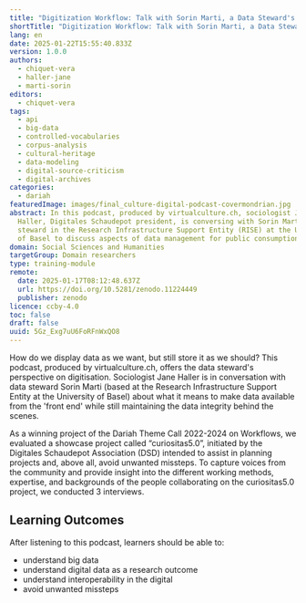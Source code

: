 ```yaml
---
title: "Digitization Workflow: Talk with Sorin Marti, a Data Steward's Perspective"
shortTitle: "Digitization Workflow: Talk with Sorin Marti, a Data Steward's Perspective"
lang: en
date: 2025-01-22T15:55:40.833Z
version: 1.0.0
authors:
  - chiquet-vera
  - haller-jane
  - marti-sorin
editors:
  - chiquet-vera
tags:
  - api
  - big-data
  - controlled-vocabularies
  - corpus-analysis
  - cultural-heritage
  - data-modeling
  - digital-source-criticism
  - digital-archives
categories:
  - dariah
featuredImage: images/final_culture-digital-podcast-covermondrian.jpg
abstract: In this podcast, produced by virtualculture.ch, sociologist Jane
  Haller, Digitales Schaudepot president, is conversing with Sorin Marti, a data
  steward in the Research Infrastructure Support Entity (RISE) at the University
  of Basel to discuss aspects of data management for public consumption.
domain: Social Sciences and Humanities
targetGroup: Domain researchers
type: training-module
remote:
  date: 2025-01-17T08:12:48.637Z
  url: https://doi.org/10.5281/zenodo.11224449
  publisher: zenodo
licence: ccby-4.0
toc: false
draft: false
uuid: 5Gz_Exg7uU6FoRFnWxQO8
---
```

How do we display data as we want, but still store it as we should?  This podcast, produced by virtualculture.ch, offers the data steward's perspective on digitisation.  Sociologist Jane Haller is in conversation with data steward Sorin Marti (based at the Research Infrastructure Support Entity at the University of Basel) about what it means to make data available from the 'front end' while still maintaining the data integrity behind the scenes.

As a winning project of the Dariah Theme Call 2022-2024 on Workflows, we evaluated a showcase project called “curiositas5.0”, initiated by the Digitales Schaudepot Association (DSD) intended to assist in planning projects and, above all, avoid unwanted missteps. To capture voices from the community and provide insight into the different working methods, expertise, and backgrounds of the people collaborating on the curiositas5.0 project, we conducted 3 interviews.


## Learning Outcomes

After listening to this podcast, learners should be able to:

- understand big data
- understand digital data as a research outcome
- understand interoperability in the digital
- avoid unwanted missteps

<ExternalResource title="Interested in learning more?" subtitle="Podcast with a Data Steward (spotify)" url="https://open.spotify.com/episode/6EcwZoIML327896MZW6Jo3?si=CnE5M8F6QBmRin-ZtpI_2A" />
